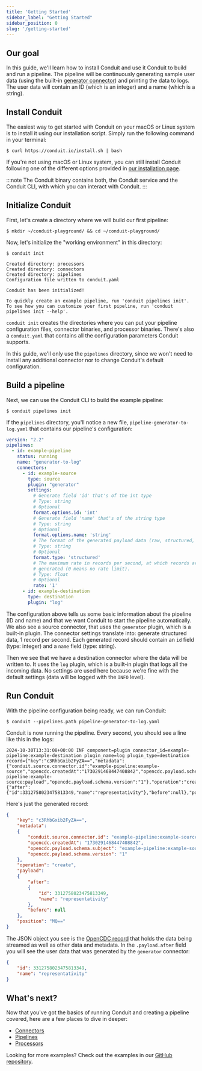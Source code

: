 ```yaml
---
title: 'Getting Started'
sidebar_label: "Getting Started"
sidebar_position: 0
slug: '/getting-started'
---
```


## Our goal

In this guide, we'll learn how to install Conduit and use it Conduit to build
and run a pipeline. The pipeline will be continuously generating sample user
data (using the
built-in [generator connector](https://github.com/ConduitIO/conduit-connector-generator))
and printing the data to logs. The user data will contain an ID (which is an
integer) and a name (which is a string).

## Install Conduit

The easiest way to get started with Conduit on your macOS or Linux system is to
install it using our installation script. Simply run the following command
in your terminal:

```shell
$ curl https://conduit.io/install.sh | bash
```

If you're not using macOS or Linux system, you can still install Conduit
following one of the different options provided
in [our installation page](/docs/installing-and-running).

:::note
The Conduit binary contains both, the Conduit service and the Conduit CLI, with
which you can interact with Conduit.
:::

## Initialize Conduit 

First, let's create a directory where we will build our first pipeline:

```shell
$ mkdir ~/conduit-playground/ && cd ~/conduit-playground/
```

Now, let's initialize the "working environment" in this directory:

```shell
$ conduit init

Created directory: processors
Created directory: connectors
Created directory: pipelines
Configuration file written to conduit.yaml

Conduit has been initialized!

To quickly create an example pipeline, run 'conduit pipelines init'.
To see how you can customize your first pipeline, run 'conduit pipelines init --help'.
```

`conduit init` creates the directories where you can put your pipeline
configuration files, connector binaries, and processor binaries. There's also a
`conduit.yaml` that contains all the configuration parameters Conduit supports.

In this guide, we'll only use the `pipelines` directory, since we won't need to
install any additional connector nor to change Conduit's default configuration.

## Build a pipeline

Next, we can use the Conduit CLI to build the example pipeline:

```shell
$ conduit pipelines init
```

If the `pipelines` directory, you'll notice a new file,
`pipeline-generator-to-log.yaml` that contains our pipeline's configuration:

```yaml
version: "2.2"
pipelines:
  - id: example-pipeline
    status: running
    name: "generator-to-log"
    connectors:
      - id: example-source
        type: source
        plugin: "generator"
        settings:
          # Generate field 'id' that's of the int type
          # Type: string
          # Optional
          format.options.id: 'int'
          # Generate field 'name' that's of the string type
          # Type: string
          # Optional
          format.options.name: 'string'
          # The format of the generated payload data (raw, structured, file).
          # Type: string
          # Optional
          format.type: 'structured'
          # The maximum rate in records per second, at which records are
          # generated (0 means no rate limit).
          # Type: float
          # Optional
          rate: '1'
      - id: example-destination
        type: destination
        plugin: "log"
```

The configuration above tells us some basic information about the pipeline (ID
and name) and that we want Conduit to start the pipeline automatically. We also
see a source connector, that uses the `generator` plugin, which is a built-in
plugin. The connector settings translate into: generate structured data, 1
record per second. Each generated record should contain an `id` field (type:
integer) and a `name` field (type: string).

Then we see that we have a destination connector where the data will be written
to. It uses the `log` plugin, which is a built-in plugin that logs all the
incoming data. No settings are used here because we're fine with the default
settings (data will be logged with the `INFO` level).
 
## Run Conduit

With the pipeline configuration being ready, we can run Conduit:

```shell
$ conduit --pipelines.path pipeline-generator-to-log.yaml
```

Conduit is now running the pipeline. Every second, you should see a line like
this in the logs:

```shell
2024-10-30T13:31:08+00:00 INF component=plugin connector_id=example-pipeline:example-destination plugin_name=log plugin_type=destination record={"key":"c3RhbGxib2FyZA==","metadata":{"conduit.source.connector.id":"example-pipeline:example-source","opencdc.createdAt":"1730291468447408842","opencdc.payload.schema.subject":"example-pipeline:example-source:payload","opencdc.payload.schema.version":"1"},"operation":"create","payload":{"after":{"id":3312758023475813349,"name":"representativity"},"before":null},"position":"MQ=="}
```

Here's just the generated record:

```json
{
    "key": "c3RhbGxib2FyZA==",
    "metadata":
    {
        "conduit.source.connector.id": "example-pipeline:example-source",
        "opencdc.createdAt": "1730291468447408842",
        "opencdc.payload.schema.subject": "example-pipeline:example-source:payload",
        "opencdc.payload.schema.version": "1"
    },
    "operation": "create",
    "payload":
    {
        "after":
        {
            "id": 3312758023475813349,
            "name": "representativity"
        },
        "before": null
    },
    "position": "MQ=="
}
```

The JSON object you see is the [OpenCDC record](/docs/using/opencdc-record) that
holds the data being streamed as well as other data and metadata. In the
`.payload.after` field you will see the user data that was generated by the
`generator` connector:

```json
{
    "id": 3312758023475813349,
    "name": "representativity"
}
```

## What's next?

Now that you've got the basics of running Conduit and creating a pipeline
covered, here are a few places to dive in deeper:
- [Connectors](/docs/using/connectors/getting-started)
- [Pipelines](/docs/using/pipelines/configuration-file)
- [Processors](/docs/using/processors/getting-started)

Looking for more examples? Check out the examples in
our [GitHub repository](https://github.com/ConduitIO/conduit/tree/main/examples).

<!-- TODO add scarf pixel -->
